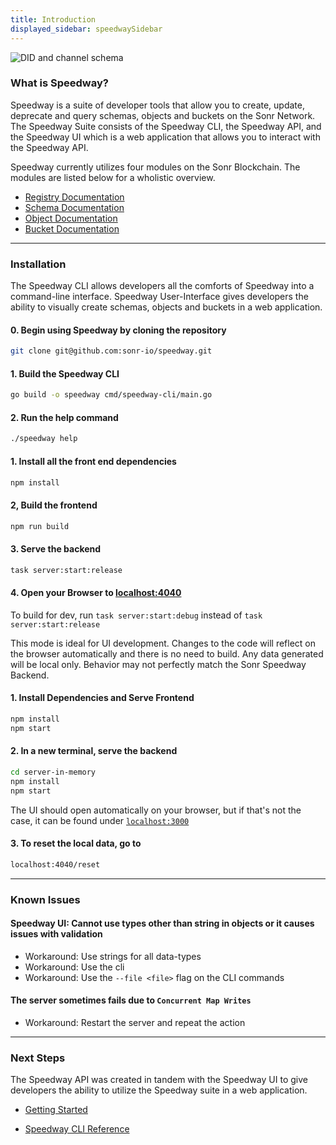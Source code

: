 ```yaml
---
title: Introduction
displayed_sidebar: speedwaySidebar
---
```



![DID and channel schema](/img/speedway.png)

### What is Speedway?

Speedway is a suite of developer tools that allow you to create, update, deprecate and query schemas, objects and buckets on the Sonr Network. The Speedway Suite consists of the Speedway CLI, the Speedway API, and the Speedway UI which is a web application that allows you to interact with the Speedway API.

Speedway currently utilizes four modules on the Sonr Blockchain. The modules are listed below for a wholistic overview.

- [Registry Documentation](/docs/highway/modules/registry.md)
- [Schema Documentation](/docs/highway/modules/schemas.md)
- [Object Documentation](/docs/highway/modules/objects.md)
- [Bucket Documentation](/docs/highway/modules/buckets.md)

---

### Installation

The Speedway CLI allows developers all the comforts of Speedway into a command-line interface. Speedway User-Interface gives developers the ability to visually create schemas, objects and buckets in a web application.

#### 0. Begin using Speedway by cloning the repository

```bash
git clone git@github.com:sonr-io/speedway.git
```

<Tabs groupId="package">
  <TabItem value="cli" label="🖥️ CLI" default>

#### 1. Build the Speedway CLI

```bash
go build -o speedway cmd/speedway-cli/main.go
```

#### 2. Run the help command

```bash
./speedway help
```

  </TabItem>
  <TabItem value="web" label="🎨 Web UI">

#### 1. Install all the front end dependencies

```bash
npm install
```

#### 2, Build the frontend

```bash
npm run build
```

#### 3. Serve the backend

```bash
task server:start:release
```

#### 4. Open your Browser to [localhost:4040](http://localhost:4040)

  </TabItem>
  <TabItem value="backend" label="🧪 Mock Server">

To build for dev, run `task server:start:debug` instead of `task server:start:release`

This mode is ideal for UI development. Changes to the code will reflect on the browser automatically and there is no need to build. Any data generated will be local only. Behavior may not perfectly match the Sonr Speedway Backend.

#### 1. Install Dependencies and Serve Frontend

```bash
npm install
npm start
```

#### 2. In a new terminal, serve the backend

```bash
cd server-in-memory
npm install
npm start
```

The UI should open automatically on your browser, but if that's not the case, it can be found under [`localhost:3000`](http://localhost:3000)

#### 3. To reset the local data, go to

```bash
localhost:4040/reset
```

  </TabItem>
</Tabs>

---

### Known Issues

#### Speedway UI: Cannot use types other than string in objects or it causes issues with validation

- Workaround: Use strings for all data-types
- Workaround: Use the cli
- Workaround: Use the <code>--file &lt;file&gt;</code> flag on the CLI commands

#### The server sometimes fails due to `Concurrent Map Writes`

- Workaround: Restart the server and repeat the action

---

### Next Steps

The Speedway API was created in tandem with the Speedway UI to give developers the ability to utilize the Speedway suite in a web application.

- [Getting Started](/docs/speedway/getting-started.md)
<!-- - [Example Flutter App](/docs/speedway/flutter-example.md) -->
- [Speedway CLI Reference](/docs/speedway/cli-cmds.mdx)
